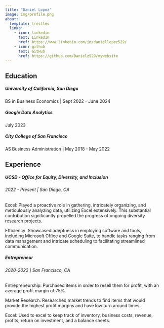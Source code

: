 ```yaml
---
title: "Daniel Lopez"
image: img/profile.png
about:
  template: trestles
  links:
    - icon: linkedin
      text: LinkedIn
      href: https://www.linkedin.com/in/daniellopez529/
    - icon: github
      text: GitHub
      href: https://github.com/Danielz529/mywebsite
---
```


## Education
##### **University of California, San Diego**

BS in Business Economics | Sept 2022 - June 2024

##### **Google Data Analytics**  

July 2023

##### **City College of San Francisco**

AS Business Administration | May 2018 - May 2022

## Experience

##### **UCSD - Office for Equity, Diversity, and Inclusion**

###### 2022 - Present | San Diego, CA

Excel: Played a proactive role in gathering, intricately organizing, and meticulously analyzing data, utilizing Excel extensively. This substantial contribution significantly propelled the progress of ongoing diversity research projects.

Efficiency: Showcased adeptness in employing software and tools, including Microsoft Office and Google Suite, to handle tasks ranging from data management and intricate scheduling to facilitating streamlined communication.

##### **Entrepreneur** 

###### 2020-2023 | San Francisco, CA

Entrepreneurship: Purchased items in order to resell them for profit, with an average profit margin of 75%.

Market Research: Researched market trends to find items that would provide the highest profit margins and have low turn around times.

Excel: Used to excel to keep track of inventory, business costs, revenue, profits, return on investment, and a balance sheets.


